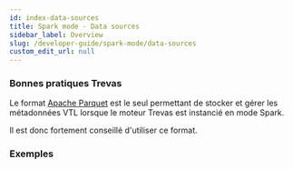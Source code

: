 ```yaml
---
id: index-data-sources
title: Spark mode - Data sources
sidebar_label: Overview
slug: /developer-guide/spark-mode/data-sources
custom_edit_url: null
---
```



### Bonnes pratiques Trevas
<p>
	Le format <a href={useBaseUrl('/developer-guide/spark-mode/data-sources/parquet')}>Apache Parquet</a> est le seul permettant de stocker et gérer les métadonnées VTL lorsque le moteur Trevas est instancié en mode Spark.
</p>
<p>
	Il est donc fortement conseillé d'utiliser ce format.
</p>

### Exemples

<div>
	<div className="row">
		<div className="col">
			<Card title="Apache Parquet" page={useBaseUrl('/developer-guide/spark-mode/data-sources/parquet')} />
		</div>
		<div className="col">
			<Card title="CSV" page={useBaseUrl('/developer-guide/spark-mode/data-sources/csv')} />
		</div>
		<div className="col">
			<Card title="JDBC" page={useBaseUrl('/developer-guide/spark-mode/data-sources/jdbc')} />
		</div>
	</div>
	<div className="row">
		<div className="col">
			<Card title="Others" page={useBaseUrl('/developer-guide/spark-mode/data-sources/others')} />
		</div>
	</div>
</div>
